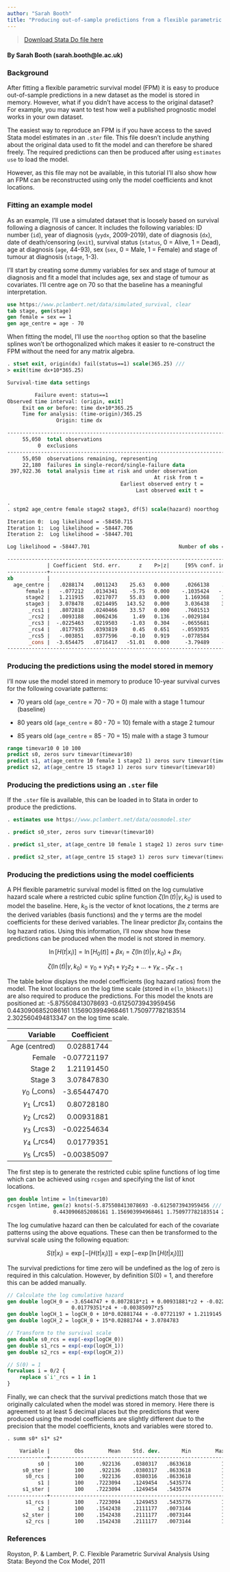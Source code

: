 ```yaml
---
author: "Sarah Booth"
title: "Producing out-of-sample predictions from a flexible parametric survival model"
---
```




> [Download Stata Do file here](Out_of_sample_predictions_from_an_FPM.do) 

#### By Sarah Booth (sarah.booth@le.ac.uk)

### Background

After fitting a flexible parametric survival model (FPM) it is easy to produce out-of-sample predictions in a new dataset as the model is stored in memory. However, what if you didn't have access to the original dataset? For example, you may want to test how well a published prognostic model works in your own dataset.

The easiest way to reproduce an FPM is if you have access to the saved Stata model estimates in an `.ster` file. This file doesn't include anything about the original data used to fit the model and can therefore be shared freely. The required predictions can then be produced after using `estimates use` to load the model.

However, as this file may not be available, in this tutorial I'll also show how an FPM can be reconstructed using only the model coefficients and knot locations.

### Fitting an example model


As an example, I'll use a simulated dataset that is loosely based on survival following a diagnosis of cancer. It includes the following variables: ID number (`id`), year of diagnosis (`yydx`, 2009-2019), date of diagnosis (`dx`), date of death/censoring (`exit`), survival status (`status`, 0 = Alive, 1 = Dead), age at diagnosis (`age`, 44-93), sex (`sex`, 0 = Male, 1 = Female) and stage of tumour at diagnosis (`stage`, 1-3).

I'll start by creating some dummy variables for sex and stage of tumour at diagnosis and fit a model that includes age, sex and stage of tumour as covariates. I'll centre age on 70 so that the baseline has a meaningful interpretation.

```stata
use https://www.pclambert.net/data/simulated_survival, clear
tab stage, gen(stage)
gen female = sex == 1 
gen age_centre = age - 70
```

When fitting the model, I'll use the `noorthog` option so that the baseline splines won't be orthogonalized which makes it easier to re-construct the FPM without the need for any matrix algebra.

```stata
. stset exit, origin(dx) fail(status==1) scale(365.25) ///
> exit(time dx+10*365.25)

Survival-time data settings

         Failure event: status==1
Observed time interval: (origin, exit]
     Exit on or before: time dx+10*365.25
     Time for analysis: (time-origin)/365.25
                Origin: time dx

--------------------------------------------------------------------------
     55,050  total observations
          0  exclusions
--------------------------------------------------------------------------
     55,050  observations remaining, representing
     22,180  failures in single-record/single-failure data
 397,922.36  total analysis time at risk and under observation
                                                At risk from t =         0
                                     Earliest observed entry t =         0
                                          Last observed exit t =        10

. 
. stpm2 age_centre female stage2 stage3, df(5) scale(hazard) noorthog

Iteration 0:  Log likelihood = -58450.715  
Iteration 1:  Log likelihood = -58447.706  
Iteration 2:  Log likelihood = -58447.701  

Log likelihood = -58447.701                             Number of obs = 55,050

------------------------------------------------------------------------------
             | Coefficient  Std. err.      z    P>|z|     [95% conf. interval]
-------------+----------------------------------------------------------------
xb           |
  age_centre |   .0288174   .0011243    25.63   0.000     .0266138    .0310211
      female |   -.077212   .0134341    -5.75   0.000    -.1035424   -.0508816
      stage2 |   1.211915   .0217077    55.83   0.000     1.169368    1.254461
      stage3 |   3.078478   .0214495   143.52   0.000     3.036438    3.120519
       _rcs1 |   .8072818   .0240466    33.57   0.000     .7601513    .8544123
       _rcs2 |   .0093188   .0062436     1.49   0.136    -.0029184     .021556
       _rcs3 |  -.0225463   .0219503    -1.03   0.304    -.0655681    .0204754
       _rcs4 |   .0177935   .0393819     0.45   0.651    -.0593935    .0949805
       _rcs5 |   -.003851   .0377596    -0.10   0.919    -.0778584    .0701564
       _cons |  -3.654475   .0716417   -51.01   0.000     -3.79489    -3.51406
------------------------------------------------------------------------------

```

### Producing the predictions using the model stored in memory

I'll now use the model stored in memory to produce 10-year survival curves for the following covariate patterns:

* 70 years old (`age_centre` = 70 - 70 = 0) male with a stage 1 tumour (baseline)

* 80 years old (`age_centre` = 80 - 70 = 10) female with a stage 2 tumour 

* 85 years old (`age_centre` = 85 - 70 = 15) male with a stage 3 tumour 



```stata
range timevar10 0 10 100
predict s0, zeros surv timevar(timevar10)
predict s1, at(age_centre 10 female 1 stage2 1) zeros surv timevar(timevar10)
predict s2, at(age_centre 15 stage3 1) zeros surv timevar(timevar10)
```

### Producing the predictions using an `.ster` file

If the `.ster` file is available, this can be loaded in to Stata in order to produce the predictions.

```stata
. estimates use https://www.pclambert.net/data/oosmodel.ster

. predict s0_ster, zeros surv timevar(timevar10)

. predict s1_ster, at(age_centre 10 female 1 stage2 1) zeros surv timevar(timevar10)

. predict s2_ster, at(age_centre 15 stage3 1) zeros surv timevar(timevar10)

```

### Producing the predictions using the model coefficients

A PH flexible parametric survival model is fitted on the log cumulative hazard scale where a restricted cubic spline function $\zeta (\ln(t)|\gamma,k_0)$ is used to model the baseline. Here, $k_0$ is the vector of knot locations, the $z$ terms are the derived variables (basis functions) and the $\gamma$ terms are the model coefficients for these derived variables. The linear predictor $\beta x_i$ contains the log hazard ratios. Using this information, I'll now show how these predictions can be produced when the model is not stored in memory.

$$ \ln[H(t|x_i)] = \ln[H_0(t)] + \beta x_i = \zeta (\ln(t)|\gamma,k_0) + \beta x_i $$ 

$$ \zeta (\ln(t)|\gamma,k_0) = \gamma_0 + \gamma_1 z_{1} + \gamma_2 z_{2} + ... + \gamma_{K-1} z_{K-1} $$

The table below displays the model coefficients (log hazard ratios) from the model. The knot locations on the log time scale (stored in `e(ln_bhknots)`) are also required to produce the predictions. For this model the knots are positioned at: -5.875508413078693 -0.6125073943959456 0.4430906852086161 1.156903994968461 1.750977782183514 2.302560494813347 on the log time scale.

Variable | Coefficient 
--:| --:
Age (centred)  |  0.02881744           
Female         | -0.07721197         
Stage 2        |  1.21191450            
Stage 3        |  3.07847830            
$\gamma_0$ (_cons)       | -3.65447470           
$\gamma_1$ (_rcs1)       |  0.80728180            
$\gamma_2$ (_rcs2)       |  0.00931881           
$\gamma_3$ (_rcs3)       | -0.02254634         
$\gamma_4$ (_rcs4)       |  0.01779351           
$\gamma_5$ (_rcs5)       | -0.00385097

The first step is to generate the restricted cubic spline functions of log time which can be achieved using `rcsgen` and specifying the list of knot locations. 

```stata
gen double lntime = ln(timevar10)
rcsgen lntime, gen(z) knots(-5.875508413078693 -0.6125073943959456 ///
               0.4430906852086161 1.156903994968461 1.750977782183514 2.302560494813347)
```


The log cumulative hazard can then be calculated for each of the covariate patterns using the above equations. These can then be transformed to the survival scale using the following equation:

$$ S(t|x_i) =  \exp \left[ - [H(t|x_i)] \right]   = \exp \left[ - \exp \left[\ln[H(t|x_i)] \right] \right]  $$

The survival predictions for time zero will be undefined as the log of zero is required in this calculation. However, by definition S(0) = 1, and therefore this can be added manually.

```stata
// Calculate the log cumulative hazard
gen double logCH_0 = -3.6544747 + 0.8072818*z1 + 0.00931881*z2 + -0.02254634*z3 + ///
                     0.01779351*z4 + -0.00385097*z5
gen double logCH_1 = logCH_0 + 10*0.02881744 + -0.07721197 + 1.2119145  
gen double logCH_2 = logCH_0 + 15*0.02881744 + 3.0784783 

// Transform to the survival scale
gen double s0_rcs = exp(-exp(logCH_0))
gen double s1_rcs = exp(-exp(logCH_1))
gen double s2_rcs = exp(-exp(logCH_2))

// S(0) = 1
forvalues i = 0/2 {
	replace s`i'_rcs = 1 in 1
}
```


Finally, we can check that the survival predictions match those that we originally calculated when the model was stored in memory. Here there is agreement to at least 5 decimal places but the predictions that were produced using the model coefficients are slightly different due to the precision that the model coefficients, knots and variables were stored to.

```stata
. summ s0* s1* s2*

    Variable |        Obs        Mean    Std. dev.       Min        Max
-------------+---------------------------------------------------------
          s0 |        100     .922136    .0380317   .8633618          1
     s0_ster |        100     .922136    .0380317   .8633618          1
      s0_rcs |        100     .922136    .0380316   .8633618          1
          s1 |        100    .7223094    .1249454   .5435774          1
     s1_ster |        100    .7223094    .1249454   .5435774          1
-------------+---------------------------------------------------------
      s1_rcs |        100    .7223094    .1249453   .5435776          1
          s2 |        100    .1542438    .2111177   .0073144          1
     s2_ster |        100    .1542438    .2111177   .0073144          1
      s2_rcs |        100    .1542438    .2111177   .0073144          1

```

### References

Royston, P. & Lambert, P. C. Flexible Parametric Survival Analysis Using Stata: Beyond the Cox Model, 2011
